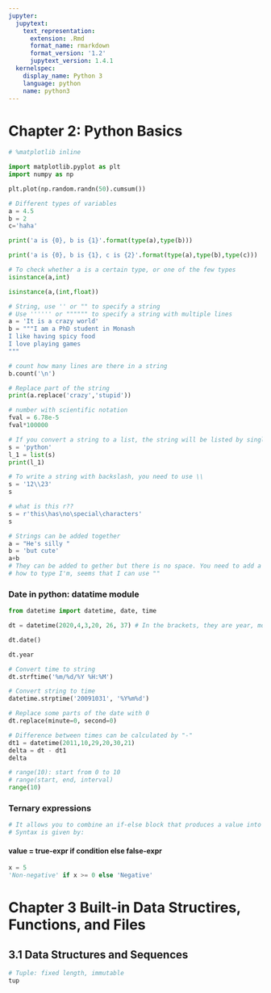 ```yaml
---
jupyter:
  jupytext:
    text_representation:
      extension: .Rmd
      format_name: rmarkdown
      format_version: '1.2'
      jupytext_version: 1.4.1
  kernelspec:
    display_name: Python 3
    language: python
    name: python3
---
```


# Chapter 2: Python Basics

```python
# %matplotlib inline
```

```python
import matplotlib.pyplot as plt
import numpy as np
```

```python
plt.plot(np.random.randn(50).cumsum())
```

```python
# Different types of variables
a = 4.5
b = 2
c='haha'
```

```python
print('a is {0}, b is {1}'.format(type(a),type(b)))
```

```python
print('a is {0}, b is {1}, c is {2}'.format(type(a),type(b),type(c)))
```

```python
# To check whether a is a certain type, or one of the few types
isinstance(a,int)
```

```python
isinstance(a,(int,float))
```

```python
# String, use '' or "" to specify a string
# Use '''''' or """""" to specify a string with multiple lines
a = 'It is a crazy world'
b = """I am a PhD student in Monash
I like having spicy food
I love playing games
"""

```

```python
# count how many lines are there in a string
b.count('\n')
```

```python
# Replace part of the string
print(a.replace('crazy','stupid'))
```

```python
# number with scientific notation
fval = 6.78e-5
fval*100000
```

```python
# If you convert a string to a list, the string will be listed by single alphabet
s = 'python'
l_1 = list(s)
print(l_1)
```

```python
# To write a string with backslash, you need to use \\
s = '12\\23'
s
```

```python
# what is this r??
s = r'this\has\no\special\characters'
s
```

```python
# Strings can be added together
a = "He's silly "
b = 'but cute'
a+b
# They can be added to gether but there is no space. You need to add a space at the end of first string
# how to type I'm, seems that I can use ""

```

### Date in python: datatime module

```python
from datetime import datetime, date, time
```

```python
dt = datetime(2020,4,3,20, 26, 37) # In the brackets, they are year, month, date, hour, min, and second respectively
```

```python
dt.date()
```

```python
dt.year
```

```python
# Convert time to string
dt.strftime('%m/%d/%Y %H:%M')
```

```python
# Convert string to time
datetime.strptime('20091031', '%Y%m%d')
```

```python
# Replace some parts of the date with 0
dt.replace(minute=0, second=0)
```

```python
# Difference between times can be calculated by "-"
dt1 = datetime(2011,10,29,20,30,21)
delta = dt - dt1
delta
```

```python
# range(10): start from 0 to 10
# range(start, end, interval)
range(10)
```

### Ternary expressions

```python
# It allows you to combine an if-else block that produces a value into a single line or expression
# Syntax is given by:
```

#### value = true-expr if condition else false-expr

```python
x = 5
'Non-negative' if x >= 0 else 'Negative'
```

# Chapter 3 Built-in Data Structires, Functions, and Files


## 3.1 Data Structures and Sequences

```python
# Tuple: fixed length, immutable
tup
```
